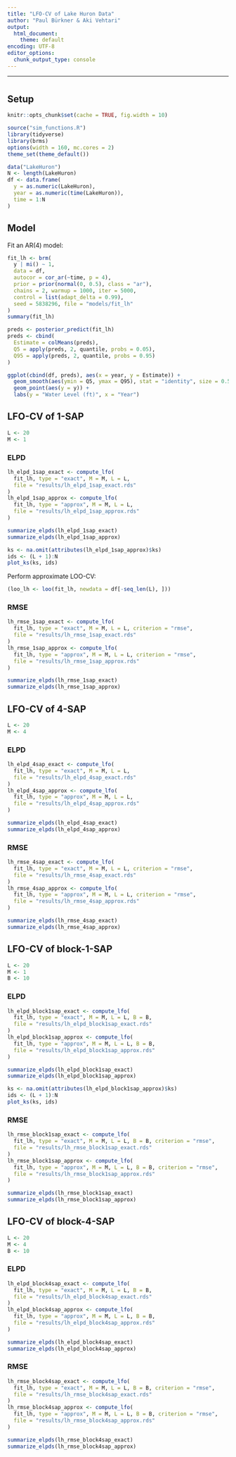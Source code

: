 ```yaml
---
title: "LFO-CV of Lake Huron Data"
author: "Paul Bürkner & Aki Vehtari"
output:
  html_document:
    theme: default
encoding: UTF-8
editor_options: 
  chunk_output_type: console
---
```


<style>
pre {
  overflow-x: auto;
}
pre code {
  word-wrap: normal;
  white-space: pre;
}
</style>

---

# {.tabset}

## Setup

```r
knitr::opts_chunk$set(cache = TRUE, fig.width = 10)
```

```r
source("sim_functions.R")
library(tidyverse)
library(brms)
options(width = 160, mc.cores = 2)
theme_set(theme_default())
```

```r
data("LakeHuron")
N <- length(LakeHuron)
df <- data.frame(
  y = as.numeric(LakeHuron),
  year = as.numeric(time(LakeHuron)),
  time = 1:N
)
```

## Model

Fit an AR(4) model:
```r
fit_lh <- brm(
  y | mi() ~ 1, 
  data = df, 
  autocor = cor_ar(~time, p = 4), 
  prior = prior(normal(0, 0.5), class = "ar"),
  chains = 2, warmup = 1000, iter = 5000,
  control = list(adapt_delta = 0.99),
  seed = 5838296, file = "models/fit_lh"
)
summary(fit_lh)
```

```r
preds <- posterior_predict(fit_lh)
preds <- cbind(
  Estimate = colMeans(preds), 
  Q5 = apply(preds, 2, quantile, probs = 0.05),
  Q95 = apply(preds, 2, quantile, probs = 0.95)
)

ggplot(cbind(df, preds), aes(x = year, y = Estimate)) +
  geom_smooth(aes(ymin = Q5, ymax = Q95), stat = "identity", size = 0.5) +
  geom_point(aes(y = y)) + 
  labs(y = "Water Level (ft)", x = "Year")
```

## LFO-CV of 1-SAP {.tabset}

```r
L <- 20
M <- 1
```

### ELPD

```r
lh_elpd_1sap_exact <- compute_lfo(
  fit_lh, type = "exact", M = M, L = L, 
  file = "results/lh_elpd_1sap_exact.rds"
)
lh_elpd_1sap_approx <- compute_lfo(
  fit_lh, type = "approx", M = M, L = L, 
  file = "results/lh_elpd_1sap_approx.rds"
)
```

```r
summarize_elpds(lh_elpd_1sap_exact)
summarize_elpds(lh_elpd_1sap_approx)
```

```r
ks <- na.omit(attributes(lh_elpd_1sap_approx)$ks)
ids <- (L + 1):N
plot_ks(ks, ids)
```

Perform approximate LOO-CV:
```r
(loo_lh <- loo(fit_lh, newdata = df[-seq_len(L), ]))
```

### RMSE

```r
lh_rmse_1sap_exact <- compute_lfo(
  fit_lh, type = "exact", M = M, L = L, criterion = "rmse",
  file = "results/lh_rmse_1sap_exact.rds"
)
lh_rmse_1sap_approx <- compute_lfo(
  fit_lh, type = "approx", M = M, L = L, criterion = "rmse",
  file = "results/lh_rmse_1sap_approx.rds"
)
```

```r
summarize_elpds(lh_rmse_1sap_exact)
summarize_elpds(lh_rmse_1sap_approx)
```


## LFO-CV of 4-SAP {.tabset}

```r
L <- 20
M <- 4
```

### ELPD

```r
lh_elpd_4sap_exact <- compute_lfo(
  fit_lh, type = "exact", M = M, L = L, 
  file = "results/lh_elpd_4sap_exact.rds"
)
lh_elpd_4sap_approx <- compute_lfo(
  fit_lh, type = "approx", M = M, L = L, 
  file = "results/lh_elpd_4sap_approx.rds"
)
```

```r
summarize_elpds(lh_elpd_4sap_exact)
summarize_elpds(lh_elpd_4sap_approx)
```

### RMSE

```r
lh_rmse_4sap_exact <- compute_lfo(
  fit_lh, type = "exact", M = M, L = L, criterion = "rmse",
  file = "results/lh_rmse_4sap_exact.rds"
)
lh_rmse_4sap_approx <- compute_lfo(
  fit_lh, type = "approx", M = M, L = L, criterion = "rmse",
  file = "results/lh_rmse_4sap_approx.rds"
)
```

```r
summarize_elpds(lh_rmse_4sap_exact)
summarize_elpds(lh_rmse_4sap_approx)
```

## LFO-CV of block-1-SAP {.tabset}

```r
L <- 20
M <- 1
B <- 10
```

### ELPD

```r
lh_elpd_block1sap_exact <- compute_lfo(
  fit_lh, type = "exact", M = M, L = L, B = B,
  file = "results/lh_elpd_block1sap_exact.rds"
)
lh_elpd_block1sap_approx <- compute_lfo(
  fit_lh, type = "approx", M = M, L = L, B = B,
  file = "results/lh_elpd_block1sap_approx.rds"
)
```

```r
summarize_elpds(lh_elpd_block1sap_exact)
summarize_elpds(lh_elpd_block1sap_approx)
```

```r
ks <- na.omit(attributes(lh_elpd_block1sap_approx)$ks)
ids <- (L + 1):N
plot_ks(ks, ids)
```

### RMSE

```r
lh_rmse_block1sap_exact <- compute_lfo(
  fit_lh, type = "exact", M = M, L = L, B = B, criterion = "rmse",
  file = "results/lh_rmse_block1sap_exact.rds"
)
lh_rmse_block1sap_approx <- compute_lfo(
  fit_lh, type = "approx", M = M, L = L, B = B, criterion = "rmse",
  file = "results/lh_rmse_block1sap_approx.rds"
)
```

```r
summarize_elpds(lh_rmse_block1sap_exact)
summarize_elpds(lh_rmse_block1sap_approx)
```


## LFO-CV of block-4-SAP {.tabset}

```r
L <- 20
M <- 4
B <- 10
```

### ELPD

```r
lh_elpd_block4sap_exact <- compute_lfo(
  fit_lh, type = "exact", M = M, L = L, B = B,
  file = "results/lh_elpd_block4sap_exact.rds"
)
lh_elpd_block4sap_approx <- compute_lfo(
  fit_lh, type = "approx", M = M, L = L, B = B,
  file = "results/lh_elpd_block4sap_approx.rds"
)
```

```r
summarize_elpds(lh_elpd_block4sap_exact)
summarize_elpds(lh_elpd_block4sap_approx)
```

### RMSE

```r
lh_rmse_block4sap_exact <- compute_lfo(
  fit_lh, type = "exact", M = M, L = L, B = B, criterion = "rmse",
  file = "results/lh_rmse_block4sap_exact.rds"
)
lh_rmse_block4sap_approx <- compute_lfo(
  fit_lh, type = "approx", M = M, L = L, B = B, criterion = "rmse",
  file = "results/lh_rmse_block4sap_approx.rds"
)
```

```r
summarize_elpds(lh_rmse_block4sap_exact)
summarize_elpds(lh_rmse_block4sap_approx)
```
